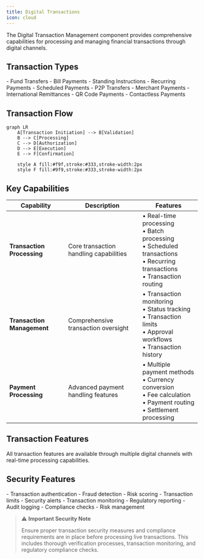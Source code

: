 ```yaml
---
title: Digital Transactions
icon: cloud
---
```


The Digital Transaction Management component provides comprehensive capabilities for processing and managing financial transactions through digital channels.

## Transaction Types

<Accordion title="Account Transactions">
- Fund Transfers
- Bill Payments
- Standing Instructions
- Recurring Payments
- Scheduled Payments
</Accordion>

<Accordion title="Payment Transactions">
- P2P Transfers
- Merchant Payments
- International Remittances
- QR Code Payments
- Contactless Payments
</Accordion>

## Transaction Flow

```mermaid
graph LR
    A[Transaction Initiation] --> B[Validation]
    B --> C[Processing]
    C --> D[Authorization]
    D --> E[Execution]
    E --> F[Confirmation]
    
    style A fill:#f9f,stroke:#333,stroke-width:2px
    style F fill:#9f9,stroke:#333,stroke-width:2px
```

## Key Capabilities

| Capability | Description | Features |
|------------|-------------|----------|
| **Transaction Processing** | Core transaction handling capabilities | • Real-time processing<br/>• Batch processing<br/>• Scheduled transactions<br/>• Recurring transactions<br/>• Transaction routing |
| **Transaction Management** | Comprehensive transaction oversight | • Transaction monitoring<br/>• Status tracking<br/>• Transaction limits<br/>• Approval workflows<br/>• Transaction history |
| **Payment Processing** | Advanced payment handling features | • Multiple payment methods<br/>• Currency conversion<br/>• Fee calculation<br/>• Payment routing<br/>• Settlement processing |

## Transaction Features
All transaction features are available through multiple digital channels with real-time processing capabilities.

## Security Features

<Accordion title="Transaction Security">
- Transaction authentication
- Fraud detection
- Risk scoring
- Transaction limits
- Security alerts
</Accordion>

<Accordion title="Compliance Features">
- Transaction monitoring
- Regulatory reporting
- Audit logging
- Compliance checks
- Risk management
</Accordion>

> ⚠️ **Important Security Note**
> 
> Ensure proper transaction security measures and compliance requirements are in place before processing live transactions. This includes thorough verification processes, transaction monitoring, and regulatory compliance checks.

